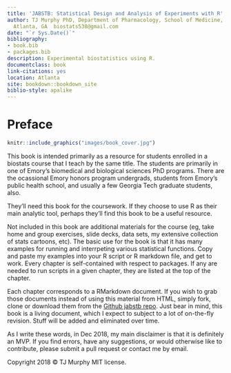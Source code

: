 ```yaml
--- 
title: 'JABSTB: Statistical Design and Analysis of Experiments with R'
author: TJ Murphy PhD, Department of Pharmacology, School of Medicine, Emory University,
  Atlanta, GA  biostats538@gmail.com
date: "`r Sys.Date()`"
bibliography:
- book.bib
- packages.bib
description: Experimental biostatistics using R.
documentclass: book
link-citations: yes
location: Atlanta
site: bookdown::bookdown_site
biblio-style: apalike
---
```

# Preface {-}

```r
knitr::include_graphics("images/book_cover.jpg")
```

This book is intended primarily as a resource for students enrolled in a biostats course that I teach by the same title.  The students are primarily in one of Emory's biomedical and biological sciences PhD programs. There are the ocassional Emory honors program undergrads, students from Emory's public health school, and usually a few Georgia Tech graduate students, also.

They'll need this book for the coursework. If they choose to use R as their main analytic tool, perhaps they'll find this book to be a useful resource.

Not included in this book are additional materials for the course (eg, take home and group exercises, slide decks, data sets, my extensive collection of stats cartoons, etc). The basic use for the book is that it has many examples for running and interrpeting various statistical functions. Copy and paste my examples into your R script or R markdown file, and get to work. Every chapter is self-contained with respect to packages. If any are needed to run scripts in a given chapter, they are listed at the top of the chapter. 

Each chapter corresponds to a RMarkdown document. If you wish to grab those documents instead of using this material from HTML, simply fork, clone or download them from the [Github jabstb repo](https://github.com/TJMurphy/jabstb). Just bear in mind, this book is a living document, which I expect to subject to a lot of on-the-fly revision. Stuff will be added and eliminated over time.

As I write these words, in Dec 2018, my main disclaimer is that it is definitely an MVP. If you find errors, have any suggestions, or would otherwise like to contribute, please submit a pull request or contact me by email.


Copyright 2018 © TJ Murphy  MIT license.

